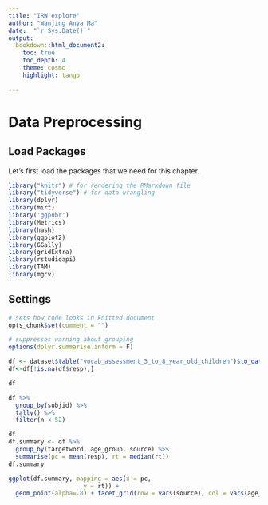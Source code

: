 ```yaml
---
title: "IRW explore"
author: "Wanjing Anya Ma"
date:  "`r Sys.Date()`"
output:
  bookdown::html_document2:
    toc: true
    toc_depth: 4
    theme: cosmo
    highlight: tango
    
---
```


# Data Preprocessing
## Load Packages
Let's first load the packages that we need for this chapter. 

```r
library("knitr") # for rendering the RMarkdown file
library("tidyverse") # for data wrangling 
library(dplyr)
library(mirt)
library('ggpubr')
library(Metrics)
library(hash)
library(ggplot2)
library(GGally)
library(gridExtra)
library(rstudioapi)
library(TAM)
library(mgcv)
```

## Settings 
```r
# sets how code looks in knitted document
opts_chunk$set(comment = "")

# suppresses warning about grouping 
options(dplyr.summarise.inform = F)
```

```r
df <- dataset$table("vocab_assessment_3_to_8_year_old_children")$to_data_frame()
df<-df[!is.na(df$resp),]
```

```r
df
```
```r
df %>% 
  group_by(subjid) %>% 
  tally() %>% 
  filter(n < 52)
```

```r
df
df.summary <- df %>% 
  group_by(targetword, age_group, source) %>% 
  summarise(pc = mean(resp), rt = median(rt))
df.summary

ggplot(df.summary, mapping = aes(x = pc,
                     y = rt)) +
  geom_point(alpha=.8) + facet_grid(row = vars(source), col = vars(age_group)) + stat_cor(cor.coef.name = 'r', aes(label = ..r.label..))
```

